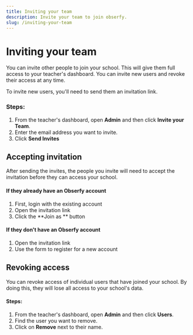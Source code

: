```yaml
---
title: Inviting your team
description: Invite your team to join obserfy.
slug: /inviting-your-team
---
```


# Inviting your team

You can invite other people to join your school. This will give them full access to your teacher's dashboard. You can
invite new users and revoke their access at any time.

To invite new users, you'll need to send them an invitation link.

### Steps:

1. From the teacher's dashboard, open **Admin** and then click **Invite your Team**.
2. Enter the email address you want to invite.
3. Click **Send Invites**

## Accepting invitation

After sending the invites, the people you invite will need to accept the invitation before they can access your school.

#### If they already have an Obserfy account

1. First, login with the existing account
2. Open the invitation link
3. Click the **Join as ** button

#### If they don't have an Obserfy account

1. Open the invitation link
2. Use the form to register for a new account

## Revoking access

You can revoke access of individual users that have joined your school. By doing this, they will lose all access to your
school's data.

#### Steps:

1. From the teacher's dashboard, open **Admin** and then click **Users**.
2. Find the user you want to remove.
3. Click on **Remove** next to their name.
